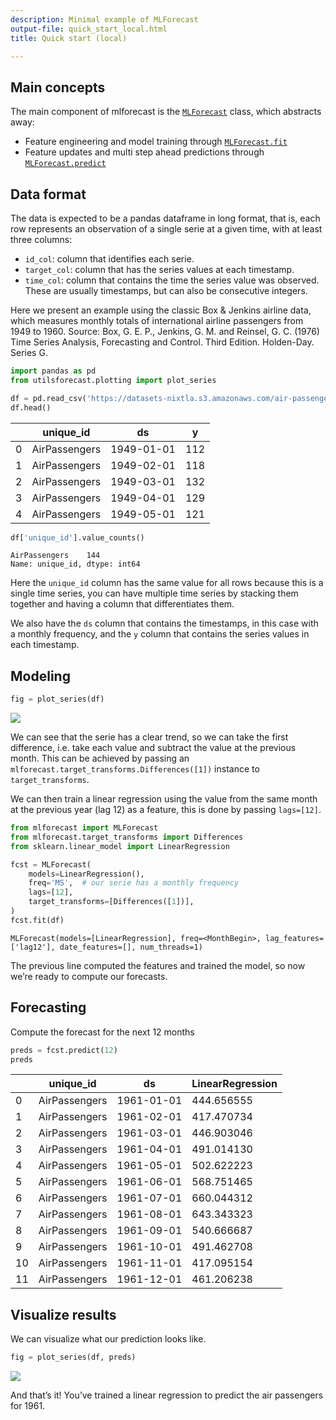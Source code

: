 ```yaml
---
description: Minimal example of MLForecast
output-file: quick_start_local.html
title: Quick start (local)

---
```


## Main concepts

The main component of mlforecast is the
[`MLForecast`](https://Nixtla.github.io/mlforecast/forecast.html#mlforecast)
class, which abstracts away:

-   Feature engineering and model training through
    [`MLForecast.fit`](https://Nixtla.github.io/mlforecast/forecast.html#mlforecast.fit)
-   Feature updates and multi step ahead predictions through
    [`MLForecast.predict`](https://Nixtla.github.io/mlforecast/forecast.html#mlforecast.predict)

## Data format

The data is expected to be a pandas dataframe in long format, that is,
each row represents an observation of a single serie at a given time,
with at least three columns:

-   `id_col`: column that identifies each serie.
-   `target_col`: column that has the series values at each timestamp.
-   `time_col`: column that contains the time the series value was
    observed. These are usually timestamps, but can also be consecutive
    integers.

Here we present an example using the classic Box & Jenkins airline data,
which measures monthly totals of international airline passengers from
1949 to 1960. Source: Box, G. E. P., Jenkins, G. M. and Reinsel, G. C.
(1976) Time Series Analysis, Forecasting and Control. Third Edition.
Holden-Day. Series G.

```python
import pandas as pd
from utilsforecast.plotting import plot_series
```


```python
df = pd.read_csv('https://datasets-nixtla.s3.amazonaws.com/air-passengers.csv', parse_dates=['ds'])
df.head()
```

|     | unique_id     | ds         | y   |
|-----|---------------|------------|-----|
| 0   | AirPassengers | 1949-01-01 | 112 |
| 1   | AirPassengers | 1949-02-01 | 118 |
| 2   | AirPassengers | 1949-03-01 | 132 |
| 3   | AirPassengers | 1949-04-01 | 129 |
| 4   | AirPassengers | 1949-05-01 | 121 |

```python
df['unique_id'].value_counts()
```

``` text
AirPassengers    144
Name: unique_id, dtype: int64
```

Here the `unique_id` column has the same value for all rows because this
is a single time series, you can have multiple time series by stacking
them together and having a column that differentiates them.

We also have the `ds` column that contains the timestamps, in this case
with a monthly frequency, and the `y` column that contains the series
values in each timestamp.

## Modeling

```python
fig = plot_series(df)
```

![](/mlforecast/docs/getting-started/../../figs/quick_start_local__eda.png)

We can see that the serie has a clear trend, so we can take the first
difference, i.e. take each value and subtract the value at the previous
month. This can be achieved by passing an
`mlforecast.target_transforms.Differences([1])` instance to
`target_transforms`.

We can then train a linear regression using the value from the same
month at the previous year (lag 12) as a feature, this is done by
passing `lags=[12]`.

```python
from mlforecast import MLForecast
from mlforecast.target_transforms import Differences
from sklearn.linear_model import LinearRegression
```


```python
fcst = MLForecast(
    models=LinearRegression(),
    freq='MS',  # our serie has a monthly frequency
    lags=[12],
    target_transforms=[Differences([1])],
)
fcst.fit(df)
```

``` text
MLForecast(models=[LinearRegression], freq=<MonthBegin>, lag_features=['lag12'], date_features=[], num_threads=1)
```

The previous line computed the features and trained the model, so now
we’re ready to compute our forecasts.

## Forecasting

Compute the forecast for the next 12 months

```python
preds = fcst.predict(12)
preds
```

|     | unique_id     | ds         | LinearRegression |
|-----|---------------|------------|------------------|
| 0   | AirPassengers | 1961-01-01 | 444.656555       |
| 1   | AirPassengers | 1961-02-01 | 417.470734       |
| 2   | AirPassengers | 1961-03-01 | 446.903046       |
| 3   | AirPassengers | 1961-04-01 | 491.014130       |
| 4   | AirPassengers | 1961-05-01 | 502.622223       |
| 5   | AirPassengers | 1961-06-01 | 568.751465       |
| 6   | AirPassengers | 1961-07-01 | 660.044312       |
| 7   | AirPassengers | 1961-08-01 | 643.343323       |
| 8   | AirPassengers | 1961-09-01 | 540.666687       |
| 9   | AirPassengers | 1961-10-01 | 491.462708       |
| 10  | AirPassengers | 1961-11-01 | 417.095154       |
| 11  | AirPassengers | 1961-12-01 | 461.206238       |

## Visualize results

We can visualize what our prediction looks like.

```python
fig = plot_series(df, preds)
```

![](/mlforecast/docs/getting-started/../../figs/quick_start_local__predictions.png)

And that’s it! You’ve trained a linear regression to predict the air
passengers for 1961.

